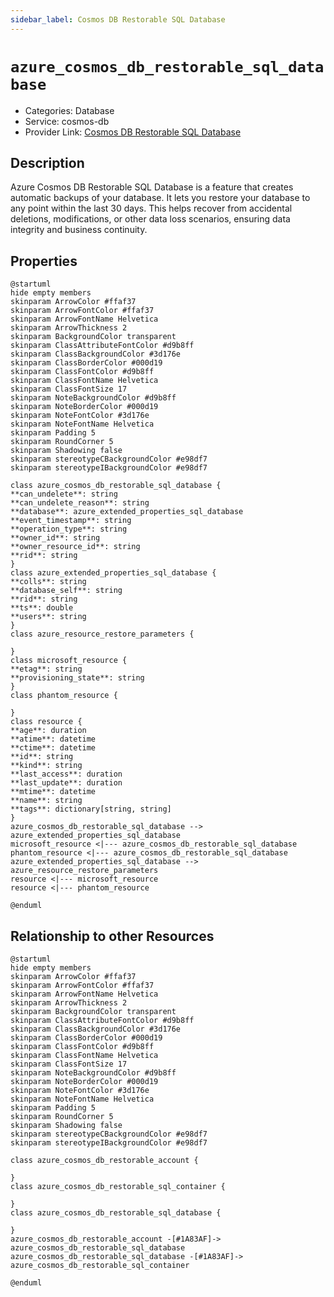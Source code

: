 ```yaml
---
sidebar_label: Cosmos DB Restorable SQL Database
---
```


# `azure_cosmos_db_restorable_sql_database`

- Categories: Database
- Service: cosmos-db
- Provider Link: [Cosmos DB Restorable SQL Database](https://learn.microsoft.com/en-us/azure/cosmos-db/sql/how-to-restore-database)

## Description

Azure Cosmos DB Restorable SQL Database is a feature that creates automatic backups of your database. It lets you restore your database to any point within the last 30 days. This helps recover from accidental deletions, modifications, or other data loss scenarios, ensuring data integrity and business continuity.

## Properties

<ZoomPanPinch>

```kroki imgType="plantuml" imgAlt="Diagram of Cosmos DB Restorable SQL Database data model"
@startuml
hide empty members
skinparam ArrowColor #ffaf37
skinparam ArrowFontColor #ffaf37
skinparam ArrowFontName Helvetica
skinparam ArrowThickness 2
skinparam BackgroundColor transparent
skinparam ClassAttributeFontColor #d9b8ff
skinparam ClassBackgroundColor #3d176e
skinparam ClassBorderColor #000d19
skinparam ClassFontColor #d9b8ff
skinparam ClassFontName Helvetica
skinparam ClassFontSize 17
skinparam NoteBackgroundColor #d9b8ff
skinparam NoteBorderColor #000d19
skinparam NoteFontColor #3d176e
skinparam NoteFontName Helvetica
skinparam Padding 5
skinparam RoundCorner 5
skinparam Shadowing false
skinparam stereotypeCBackgroundColor #e98df7
skinparam stereotypeIBackgroundColor #e98df7

class azure_cosmos_db_restorable_sql_database {
**can_undelete**: string
**can_undelete_reason**: string
**database**: azure_extended_properties_sql_database
**event_timestamp**: string
**operation_type**: string
**owner_id**: string
**owner_resource_id**: string
**rid**: string
}
class azure_extended_properties_sql_database {
**colls**: string
**database_self**: string
**rid**: string
**ts**: double
**users**: string
}
class azure_resource_restore_parameters {

}
class microsoft_resource {
**etag**: string
**provisioning_state**: string
}
class phantom_resource {

}
class resource {
**age**: duration
**atime**: datetime
**ctime**: datetime
**id**: string
**kind**: string
**last_access**: duration
**last_update**: duration
**mtime**: datetime
**name**: string
**tags**: dictionary[string, string]
}
azure_cosmos_db_restorable_sql_database --> azure_extended_properties_sql_database
microsoft_resource <|--- azure_cosmos_db_restorable_sql_database
phantom_resource <|--- azure_cosmos_db_restorable_sql_database
azure_extended_properties_sql_database --> azure_resource_restore_parameters
resource <|--- microsoft_resource
resource <|--- phantom_resource

@enduml
```

</ZoomPanPinch>

## Relationship to other Resources

<ZoomPanPinch>

```kroki imgType="plantuml" imgAlt="Diagram of Cosmos DB Restorable SQL Database resource relationships"
@startuml
hide empty members
skinparam ArrowColor #ffaf37
skinparam ArrowFontColor #ffaf37
skinparam ArrowFontName Helvetica
skinparam ArrowThickness 2
skinparam BackgroundColor transparent
skinparam ClassAttributeFontColor #d9b8ff
skinparam ClassBackgroundColor #3d176e
skinparam ClassBorderColor #000d19
skinparam ClassFontColor #d9b8ff
skinparam ClassFontName Helvetica
skinparam ClassFontSize 17
skinparam NoteBackgroundColor #d9b8ff
skinparam NoteBorderColor #000d19
skinparam NoteFontColor #3d176e
skinparam NoteFontName Helvetica
skinparam Padding 5
skinparam RoundCorner 5
skinparam Shadowing false
skinparam stereotypeCBackgroundColor #e98df7
skinparam stereotypeIBackgroundColor #e98df7

class azure_cosmos_db_restorable_account {

}
class azure_cosmos_db_restorable_sql_container {

}
class azure_cosmos_db_restorable_sql_database {

}
azure_cosmos_db_restorable_account -[#1A83AF]-> azure_cosmos_db_restorable_sql_database
azure_cosmos_db_restorable_sql_database -[#1A83AF]-> azure_cosmos_db_restorable_sql_container

@enduml
```

</ZoomPanPinch>

